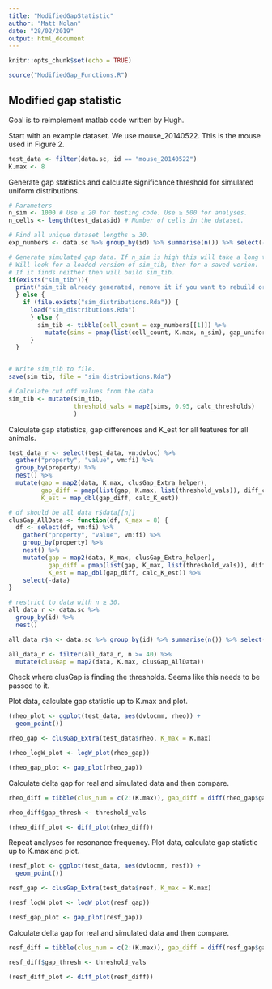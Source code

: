 ```yaml
---
title: "ModifiedGapStatistic"
author: "Matt Nolan"
date: "28/02/2019"
output: html_document
---
```


```r
knitr::opts_chunk$set(echo = TRUE)

source("ModifiedGap_Functions.R")
```

## Modified gap statistic

Goal is to reimplement matlab code written by Hugh.

Start with an example dataset. We use mouse_20140522. This is the mouse used in Figure 2.
```r
test_data <- filter(data.sc, id == "mouse_20140522") 
K.max <- 8
```

Generate gap statistics and calculate significance threshold for simulated uniform distributions.
```r
# Parameters
n_sim <- 1000 # Use ≤ 20 for testing code. Use ≥ 500 for analyses.
n_cells <- length(test_data$id) # Number of cells in the dataset.

# Find all unique dataset lengths ≥ 30.
exp_numbers <- data.sc %>% group_by(id) %>% summarise(n()) %>% select(-id) %>% unique()

# Generate simulated gap data. If n_sim is high this will take a long time to run.
# Will look for a loaded version of sim_tib, then for a saved verion.
# If it finds neither then will build sim_tib.
if(exists("sim_tib")){
  print("sim_tib already generated, remove it if you want to rebuild or reload it")
  } else {
    if (file.exists("sim_distributions.Rda")) {
      load("sim_distributions.Rda")
      } else {
        sim_tib <- tibble(cell_count = exp_numbers[[1]]) %>%
          mutate(sims = pmap(list(cell_count, K.max, n_sim), gap_uniform_sim))
      }
  }


# Write sim_tib to file.
save(sim_tib, file = "sim_distributions.Rda")

# Calculate cut off values from the data
sim_tib <- mutate(sim_tib,
                  threshold_vals = map2(sims, 0.95, calc_thresholds)
                  )
```

Calculate gap statistics, gap differences and K_est for all features for all animals.
```r
test_data_r <- select(test_data, vm:dvloc) %>%
  gather("property", "value", vm:fi) %>%
  group_by(property) %>%
  nest() %>%
  mutate(gap = map2(data, K.max, clusGap_Extra_helper),
         gap_diff = pmap(list(gap, K.max, list(threshold_vals)), diff_calc),
         K_est = map_dbl(gap_diff, calc_K_est))

# df should be all_data_r$data[[n]]
clusGap_AllData <- function(df, K_max = 8) {
  df <- select(df, vm:fi) %>%
    gather("property", "value", vm:fi) %>%
    group_by(property) %>%
    nest() %>%
    mutate(gap = map2(data, K_max, clusGap_Extra_helper),
           gap_diff = pmap(list(gap, K_max, list(threshold_vals)), diff_calc),
           K_est = map_dbl(gap_diff, calc_K_est)) %>%
    select(-data)
}

# restrict to data with n ≥ 30.
all_data_r <- data.sc %>%
  group_by(id) %>%
  nest()

all_data_r$n <- data.sc %>% group_by(id) %>% summarise(n()) %>% select(-id)

all_data_r <- filter(all_data_r, n >= 40) %>%
  mutate(clusGap = map2(data, K.max, clusGap_AllData))
```

Check where clusGap is finding the thresholds. Seems like this needs to be passed to it.
    

Plot data, calculate gap statistic up to K.max and plot.
```r
(rheo_plot <- ggplot(test_data, aes(dvlocmm, rheo)) +
  geom_point())

rheo_gap <- clusGap_Extra(test_data$rheo, K_max = K.max)

(rheo_logW_plot <- logW_plot(rheo_gap))

(rheo_gap_plot <- gap_plot(rheo_gap))
```


Calculate delta gap for real and simulated data and then compare.
```r
rheo_diff = tibble(clus_num = c(2:(K.max)), gap_diff = diff(rheo_gap$gap))

rheo_diff$gap_thresh <- threshold_vals

(rheo_diff_plot <- diff_plot(rheo_diff))
```

Repeat analyses for resonance frequency.
Plot data, calculate gap statistic up to K.max and plot.
```r
(resf_plot <- ggplot(test_data, aes(dvlocmm, resf)) +
  geom_point())

resf_gap <- clusGap_Extra(test_data$resf, K_max = K.max)

(resf_logW_plot <- logW_plot(resf_gap))

(resf_gap_plot <- gap_plot(resf_gap))
```

Calculate delta gap for real and simulated data and then compare.
```r
resf_diff = tibble(clus_num = c(2:(K.max)), gap_diff = diff(resf_gap$gap))

resf_diff$gap_thresh <- threshold_vals

(resf_diff_plot <- diff_plot(resf_diff))
```
